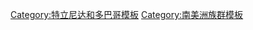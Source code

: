 {{Navbox
|name  = 特立尼达和多巴哥民族
|title = 特立尼达和多巴哥民族
|state = {{{state|autocollapse}}}
|listclass = hlist
|image = [[Image:Flag of Trinidad and Tobago.svg|70px|border]]
|group1 = 民族
|list1 =
* [[特立尼达和多巴哥华人|华人]]
* {{link-en|特立尼达和多巴哥非洲人|Afro-Trinidadian and Tobagonian|非洲人}}
* {{link-en|可可潘约尔人|Cocoa Panyols}}
* {{link-en|道格拉人 (西印度群岛)|Dougla|道格拉人}}
* {{link-en|特立尼达和多巴哥印度人|Indo-Trinidadian and Tobagonian|印度人}}
* [[欧洲民族|土生法兰西人]]
* {{link-en|特立尼达和多巴哥格林纳达人|Grenadian Trinbagonian|格林纳达人}}
}}<noinclude>

{{collapsible option}}

[[Category:特立尼达和多巴哥模板]]
[[Category:南美洲族群模板]]
</noinclude>